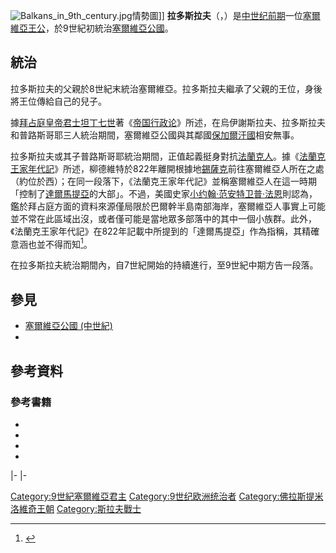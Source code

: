 {{NoteTA
| G1 = 地名翻譯
| G2 = 人物譯名
}}
{{About|9世紀初的塞爾維亞王公|11世紀的塞爾維亞國王|斯特凡·拉多斯拉夫}}
{{Infobox royalty
| name = 拉多斯拉夫<br/><small>{{lang|sr-Cyrl|Радослав}}</small>
| title =
| image =
| image_size =
| caption =
| succession = [[塞尔维亚君主列表|塞爾維亞王公]]
| reign = 約9世紀初
| predecessor = {{link-en|烏伊謝斯拉夫|Višeslav of Serbia}}
| successor = {{link-en|普路斯哥耶|Prosigoj}}
| house = {{link-en|佛拉斯提米洛維奇王朝|Vlastimirović dynasty}}
| father = 烏伊謝斯拉夫
| issue = 普路斯哥耶
| religion = [[斯拉夫神話|斯拉夫傳統信仰]]
}}
[[File:Balkans_in_9th_century.jpg|thumb]]情勢圖]]
'''拉多斯拉夫'''（{{lang-sr-Cyrl|Радослав}}，{{lang-grc|Ροδόσθλαβος}}）是[[中世纪前期|中世纪前期]]一位[[塞尔维亚君主列表|塞爾維亞王公]]，於9世紀初統治[[塞爾維亞公國_(中世紀)|塞爾維亞公國]]。

== 統治 ==
拉多斯拉夫的父親{{link-en|烏伊謝斯拉夫|Višeslav of Serbia}}於8世紀末統治塞爾維亞。拉多斯拉夫繼承了父親的王位，身後將王位傳給自己的兒子{{link-en|普路斯哥耶|Prosigoj}}{{sfn|Ферјанчић|1959|p=50}}。

據[[拜占庭皇帝列表|拜占庭皇帝]][[君士坦丁七世|君士坦丁七世]]著《[[帝国行政论|帝国行政论]]》所述，在烏伊謝斯拉夫、拉多斯拉夫和普路斯哥耶三人統治期間，塞爾維亞公國與其鄰國[[保加利亚第一帝国|保加爾汗國]]相安無事{{sfn|Ферјанчић|1959|p=50}}{{sfn|Moravcsik|1967|p=154}}。

拉多斯拉夫或其子普路斯哥耶統治期間，正值{{link-en|柳德維特·波薩夫斯基|Ljudevit (Lower Pannonia)}}起義挺身對抗[[法蘭克人|法蘭克人]]。據《[[法蘭克王家年代記|法蘭克王家年代記]]》所述，柳德維特於822年離開根據地[[錫薩克|錫薩克]]前往塞爾維亞人所在之處（約位於西{{link-en|中世紀期間的波士尼亞與赫塞哥維納|Bosnia and Herzegovina in the Middle Ages|波士尼亞}}）；在同一段落下，《法蘭克王家年代記》並稱塞爾維亞人在這一時期「控制了[[達爾馬提亞_(羅馬行省)|達爾馬提亞]]的大部」。不過，美國史家[[小约翰·范安特卫普·法恩|小约翰·范安特卫普·法恩]]則認為，鑑於拜占庭方面的資料來源僅局限於巴爾幹半島南部海岸，塞爾維亞人事實上可能並不常在此區域出沒，或者僅可能是當地眾多部落中的其中一個小族群{{sfn|Ćirković|2004|p=14}}{{sfn|Fine|2005|p=35}}。此外，《法蘭克王家年代記》在822年記載中所提到的「達爾馬提亞」作為{{link-en|整體的一部分|Pars pro toto}}指稱，其精確意涵也並不得而知<ref>{{Cite journal|last1=Ančić|first1=Mladen|script-title=sr:Od karolinškoga dužnosnika do hrvatskoga vladara. Hrvati i Karolinško Carstvo u prvoj polovici IX. stoljeća|journal=Zavod za povijesne znanosti HAZU u Zadru|year=1998|volume=40|page=32|url=https://hrcak.srce.hr/index.php?show=clanak&id_clanak_jezik=143872|language=sr|access-date=2021-02-08|archive-date=2020-11-12|archive-url=https://web.archive.org/web/20201112192159/https://hrcak.srce.hr/index.php?show=clanak&id_clanak_jezik=143872|dead-url=no}}</ref>。

在拉多斯拉夫統治期間內，自7世紀開始的{{link-en|斯拉夫人基督教化|Christianization of the Serbs}}持續進行，至9世紀中期方告一段落{{sfn|Ćirković|2004|p=15－16}}。

== 參見 ==
* [[塞爾維亞公國_(中世紀)|塞爾維亞公國 (中世紀)]]
* {{link-en|佛拉斯提米洛維奇王朝|Vlastimirović dynasty}}

== 參考資料 ==
{{reflist|2}}

=== 參考書籍 ===
* {{Cite book|last=Ферјанчић|first=Божидар|chapter=Константин VII Порфирогенит|script-title=sr:Византиски извори за историју народа Југославије|year=1959|volume=2|location=[[贝尔格莱德|Београд]]|publisher={{link-sr|塞爾維亞科學與藝術學院拜占庭研究所|Византолошки институт|Византолошки институт}}|pages=1－98|url=https://www.scribd.com/doc/15762910/SANU-Posebna-Izdanja-Vizantijski-Izvori-Za-Istoriju-Naroda-Jugoslavije-Tom-2|ref=harv|language=sr|title=|access-date=2021-02-08|archive-date=2016-03-05|archive-url=https://web.archive.org/web/20160305085956/https://www.scribd.com/doc/15762910/SANU-Posebna-Izdanja-Vizantijski-Izvori-Za-Istoriju-Naroda-Jugoslavije-Tom-2|dead-url=no}}
* {{Cite book|editor-last=Moravcsik|editor-first=Gyula|title=Constantine Porphyrogenitus: De Administrando Imperio|year=1967|orig-year=1949|edition=2|location=[[华盛顿哥伦比亚特区|Washington D.C.]]|publisher=[[敦巴頓橡樹園|Dumbarton Oaks]] Center for Byzantine Studies|url=https://books.google.com/books?id=3al15wpFWiMC|ref=harv|language=en|access-date=2021-02-08|archive-date=2019-04-04|archive-url=https://web.archive.org/web/20190404203220/https://books.google.com/books?id=3al15wpFWiMC|dead-url=no}}
* {{Cite book|last=Ćirković|first=Sima|year=2004|title=The Serbs|location=[[莫尔登_(马萨诸塞州)|Malden]]|publisher={{link-en|威立-布萊克威爾出版社|Wiley-Blackwell|Blackwell Publishing}}|url=https://books.google.com/books?id=2Wc-DWRzoeIC|ref=harv|language=en|access-date=2021-02-08|archive-date=2020-03-15|archive-url=https://web.archive.org/web/20200315110311/https://books.google.com/books?id=2Wc-DWRzoeIC|dead-url=no}}
* {{Cite book|last=Fine|first=John Van Antwerp Jr.|title=When Ethnicity Did Not Matter in the Balkans: A Study of Identity in Pre-Nationalist Croatia, Dalmatia, and Slavonia in the Medieval and Early-Modern Periods|year=2005|location=[[安娜堡|Ann Arbor, Michigan]]|publisher={{link-en|密西根大學出版社|University of Michigan Press|University of Michigan Press}}|url=https://books.google.com/books?id=wEF5oN5erE0C|ref=harv|language=en|access-date=2021-02-08|archive-date=2020-11-14|archive-url=https://web.archive.org/web/20201114075604/https://books.google.com/books?id=wEF5oN5erE0C|dead-url=no}}

{{s-start}}
{{s-hou|{{link-en|佛拉斯提米洛維奇王朝|Vlastimirović dynasty}}}}
{{s-reg}}
|-
{{s-before|{{link-en|烏伊謝斯拉夫|Višeslav of Serbia}}}}
{{s-title|[[塞尔维亚君主列表|塞爾維亞王公]]|9世紀初}}
{{s-after|{{link-en|普路斯哥耶|Prosigoj}}}}
|-
{{s-end}}
{{塞爾維亞君主}}
{{Authority control}}

[[Category:9世紀塞爾維亞君主|Category:9世紀塞爾維亞君主]]
[[Category:9世纪欧洲统治者|Category:9世纪欧洲统治者]]
[[Category:佛拉斯提米洛維奇王朝|Category:佛拉斯提米洛維奇王朝]]
[[Category:斯拉夫戰士|Category:斯拉夫戰士]]